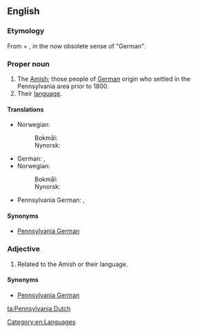 ==English==
{{wikipedia}}

===Etymology===
From {{term|Pennsylvania}} + {{term|Dutch}}, in the now obsolete sense of "German".

===Proper noun===
{{en-proper noun|head=[[Pennsylvania]] [[Dutch]]}}

# The [[Amish]]; those people of [[German]] origin who settled in the Pennsylvania area prior to 1800.
# Their [[language]].

====Translations====
{{trans-top|Amish; people in Pennsylvania of German origin}}
* Norwegian:
*: Bokmål: {{t|nb|pennsylvaniatyskere}}
*: Nynorsk: {{t|nn|pennsylvaniatyskarar}}
{{trans-mid}}
{{trans-bottom}}

{{trans-top|Language}}
* German: {{t|de|Pennsylvaniadeutsch|n}}, {{t|de|Pennsilfaanisch|n}}
* Norwegian:
*: Bokmål: {{t|nb|pennsylvaniatysk|m}}
*: Nynorsk: {{t|nn|pennsylvaniatysk|m}}
{{trans-mid}}
* Pennsylvania German: {{tø|pdc|Deitsch|n}}, {{tø|pdc|Pennsilfaanisch Deitsch|n}}
{{trans-bottom}}

====Synonyms====
* [[Pennsylvania German]]

===Adjective===
{{en-adj|-|head=[[Pennsylvania]] [[Dutch]]}}

# Related to the Amish or their language.

====Synonyms====
* [[Pennsylvania German]]

[[Category:en:Languages]]

[[ta:Pennsylvania Dutch]]